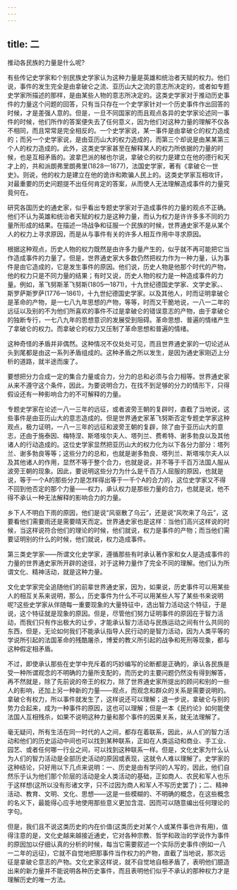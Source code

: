```yaml
---
---
---
```

title: 二
---




推动各民族的力量是什么呢?

有些传记史学家和个别民族史学家认为这种力量是英雄和统治者天赋的权力。他们说，事件的发生完全是由拿破仑之流、亚历山大之流的意志所决定的，或者如专题史学家所描述的那样，是由某些人物的意志所决定的。这类史学家对于推动历史事件的力量这个问题的回答，只有当只存在一个史学家针对一个历史事件作出回答的时候，才是差强人意的。但是，一旦不同国家的而且观点各异的史学家论述同一事件的时候，他们所作的答案便失去了任何意义，因为他们对这种力量的理解不仅各不相同，而且常常是完全相反的。一个史学家说，某一事件是由拿破仑的权力造成的；而另一个史学家说，是由亚历山大的权力造成的，而第三个却说是由某某第三个人的权力造成的。此外，这类史学家甚至在解释某人的权力所依据的力量的时候，也是互相矛盾的。波拿巴派的梯也尔说，拿破仑的权力是建立在他的德行和天才上的，共和派朗弗里朗弗里(1828—1877)，法国史学家，著有《拿破仑一世史》。则说，他的权力是建立在他的诡诈和欺骗人民上的。这类史学家互相攻讦，对最重要的历史问题提不出任何肯定的答案，从而使人无法理解造成事件的力量究竟何在。

研究各国历史的通史家，似乎看出专题史学家对于造成事件的力量的观点不正确。他们不认为英雄和统治者天赋的权力是这种力量，而认为权力是许许多多不同的力量所形成的结果。在描述一场战争和征服一个民族的时候，世界通史家不是从某个人的权力上寻求原因，而是从与事件有关的许多人相互作用中寻求原因。

根据这种观点，历史人物的权力既然是由许多力量产生的，似乎就不再可能把它当作造成事件的力量了。但是，世界通史家大多数仍然把权力作为一种力量，认为事件是由它造成的，它是发生事件的原因。他们说，历史人物是他那个时代的产物，他的权力只是不同力量的结果；有时又说，历史人物的权力是一种造成事件的力量。例如，革飞努斯革飞努斯(1805—1871)，十九世纪德国史学家、文学史家。、斯罗萨斯罗萨(1776—1861)，十九世纪德国史学家。以及其他人，时而证明拿破仑是革命的产物，是一七八九年思想的产物，等等，时而又干脆地说，一八一二年的远征以及别的不为他们所喜欢的事件不过是拿破仑的错误意志的产物，由于拿破仑的独断专行，一七八九年的思想意识的发展受到阻碍。革命思想、普遍的情绪产生了拿破仑的权力。而拿破仑的权力又压制了革命思想和普遍的情绪。

这种奇怪的矛盾并非偶然。这种情况不仅处处可见，而且世界通史家的一切论述从头到尾都是由这一系列矛盾组成的。这种矛盾之所以发生，是因为通史家刚迈上分析的道路，就半途而废了。

要想把分力合成一定的集合力量或合力，分力的总和必须与合力相等。世界通史家从来不遵守这个条件，因此，为要说明合力，在找不到足够的分力的情形下，只得假设还有一种影响合力的不可解释的力量。

专题史学家在论述一八一三年的远征，或者波旁王朝的复辟时，直截了当地说，这些事件是由亚历山大的意志造成的。但是世界通史家革飞努斯否定专题史学家这种观点，极力证明，一八一三年的远征和波旁王朝的复辟，除了由于亚历山大的意志，还由于施泰因、梅特涅、斯塔埃尔夫人、塔列兰、费希特、谢多勃良以及其他诸人的行动造成的。这位史学家显然把亚历山大的权力化为以下各分力部分：塔列兰、谢多勃良等等；这些分力的总和，也就是谢多勃良、塔列兰、斯塔埃尔夫人以及其他诸人的作用，显然不等于整个合力，也就是说，并不等于千百万法国人服从波旁王朝的现象。因此，要说明这些分力为什么是千百万人屈服的原因，也就是说，等于一个A的那些分力是怎样得出等于一千个A的合力的，这位史学家又不得不回到他否定的那个力量——权力，承认权力是那些力量的合力，也就是说，他不得不承认一种无法解释的影响合力的力量。

乡下人不明白下雨的原因，他们是说“风驱散了乌云”，还是说“风吹来了乌云”，这要看他们需要雨还是需要晴天而定。世界通史家也是这样：当他们高兴这样说的时候，当这样说符合他们的理论的时候，他们就说，权力是事件的产物；而当他们需要证明别的什么的时候，他们就说，权力造成事件。

第三类史学家——所谓文化史学家，遵循那些有时承认著作家和女人是造成事件的力量的世界通史家所开辟的途径，对于这种力量作了完全不同的理解。他们认为所谓文化、精神活动，就是这种力量。

文化史学家完全追随他们的前辈世界通史家，因为，如果说，历史事件可以用某些人的相互关系来说明，那么，历史事件为什么不可以用某些人写了某些书来说明呢?这些史学家从伴随每一重要现象的大量特征中，选出智力活动这个特征，于是说，这个特征就是现象的原因。但是，尽管他们努力证明事件的原因在于智力活动，而我们只有作出极大的让步，才能承认智力活动与民族运动之间有什么共同的东西，但是，无论如何我们不能承认指导人民行动的是智力活动，因为人类平等的学说所引起的法国革命的残酷屠杀，博爱的教义所引起的战争和死刑等现象，都与这种假定相矛盾。

不过，即使承认那些在史学中充斥着的巧妙编写的论断都是正确的，承认各民族是受一种所谓观念的不明确的力量所支配的，而历史的主要问题仍然没有得到解答，再不然就是，除了先前说的帝王的权力，除了世界通史家所提出的顾问和别的一些人的影响，还加上另一种新的力量——观点，而观念和群众的关系是需要说明的。拿破仑有权力，所以事件就发生了，这样说还可以理解；退一步说，拿破仑与别的势力合起来，成为一种事件的原因，这也可以理解；但是一本《民约论》如何能使法国人互相残杀，如果不说明这种力量和那个事件的因果关系，就无法理解了。

毫无疑问，所有生活在同一时代的人之间，都存在着联系，因此，从人们的智力活动和他们的历史运动中间也可以找到某种联系，正如在人类运动和商业、手工业、园艺、或者任何哪一行业之间，可以找到这种联系一样。但是，文化史家为什么认为人们的智力活动是全部历史活动的原因或表现，这就令人难以理解了。史学家的这种结论，只好用以下几点来说明：一、历史是由有学问的人写的，因此，他们自然乐于认为他们那个阶层的活动是全人类活动的基础，正如商人、农民和军人也乐于这样想(这所以没有形诸文字，只不过因为商人和军人不写历史罢了)；二、精神活动、教育、文明、文化、思想——这是一些模糊的、不明确的概念，在这些概念的名义下，最能得心应手地使用那些意义更加含混、因而可以随意编出任何理论的字句。

但是，我们且不说这类历史的内在价值(这类历史对某个人或某件事也许有用)，值得注意的是，文化史越来越接近通史，它对各种宗教、哲学和政治的学说作为事件的原因加以仔细认真的分析的时候，每当它需要叙述一个实际历史事件(例如一八一二年的远征)，它就不自觉地把那事件当作权力的产物，直截了当地说，那次远征是拿破仑意志的产物。文化史家这样说，就不自觉地自相矛盾了，表明他们臆造出来的新力量并不能说明各种历史事件，而且表明他们似乎不承认的那种权力才是理解历史的唯一方法。